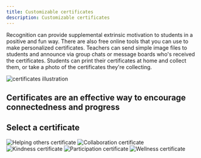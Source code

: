 ```yaml
---
title: Customizable certificates
description: Customizable certificates
---
```


Recognition can provide supplemental extrinsic motivation to students in a positive and fun way. There are also free online tools that you can use to make personalized certificates. Teachers can send simple image files to students and announce via group chats or message boards who's received the certificates. Students can print their certificates at home and collect them, or take a photo of the certificates they're collecting.

<Row>
  <Column colMd={2} colLg={3}>

![certificates illustration](images/certificates-contenttop.png)

  </Column>
</Row>

## Certificates are an effective way to encourage connectedness and progress

<Row className="title-with-text">
  <Column colMd={2} colLg={3}>

## Select a certificate

  </Column>
  <Column colMd={6} colLg={8} className="certificates">

![Helping others certificate](images/helping_others.png)
![Collaboration certificate](images/collaboration.png)
![Kindness certificate](images/kindness.png)
![Participation certificate](images/participation.png)
![Wellness certificate](images/wellness.png)

  </Column>
</Row>